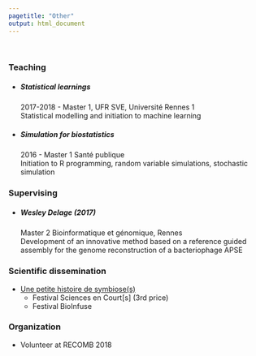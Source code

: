 ```yaml
---
pagetitle: "Other"
output: html_document
---
```


<br>

### Teaching

* ##### Statistical learnings
  2017-2018 - Master 1, UFR SVE, Université Rennes 1 <br>
  Statistical modelling and initiation to machine learning

* ##### Simulation for biostatistics
  2016 - Master 1 Santé publique <br>
  Initiation to R programming, random variable simulations, stochastic simulation

### Supervising 

* ##### Wesley Delage (2017)
  Master 2 Bioinformatique et génomique, Rennes<br>
  Development of an innovative method based on a reference guided assembly for the genome reconstruction of a
bacteriophage APSE

### Scientific dissemination

* [Une petite histoire de symbiose(s)](https://www.youtube.com/watch?v=3DRgLLITKUc)
  * Festival Sciences en Court[s]
    (3rd price)
  * Festival BioInfuse
  
### Organization

* Volunteer at RECOMB 2018